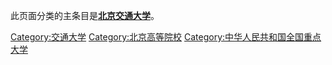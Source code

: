 此页面分类的主条目是'''[[北京交通大学|北京交通大学]]'''。
[[Category:交通大学|Category:交通大学]]
[[Category:北京高等院校|Category:北京高等院校]]
[[Category:中华人民共和国全国重点大学|Category:中华人民共和国全国重点大学]]